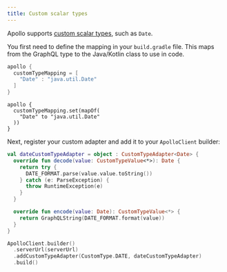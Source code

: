 ```yaml
---
title: Custom scalar types
---
```



Apollo supports [custom scalar types](https://www.apollographql.com/docs/apollo-server/schema/scalars-enums/), such as `Date`.

You first need to define the mapping in your `build.gradle` file. This maps from the GraphQL type to the Java/Kotlin class to use in code.

<MultiCodeBlock>

```groovy
apollo {
  customTypeMapping = [
    "Date" : "java.util.Date"
  ]
}
```

```
apollo {
  customTypeMapping.set(mapOf(
    "Date" to "java.util.Date"
  ))
}
```

</MultiCodeBlock>

Next, register your custom adapter and add it to your `ApolloClient` builder:

```kotlin
val dateCustomTypeAdapter = object : CustomTypeAdapter<Date> {
  override fun decode(value: CustomTypeValue<*>): Date {
    return try {
      DATE_FORMAT.parse(value.value.toString())
    } catch (e: ParseException) {
      throw RuntimeException(e)
    }
  }

  override fun encode(value: Date): CustomTypeValue<*> {
    return GraphQLString(DATE_FORMAT.format(value))
  }
}

ApolloClient.builder()
  .serverUrl(serverUrl)
  .addCustomTypeAdapter(CustomType.DATE, dateCustomTypeAdapter)
  .build()
```
